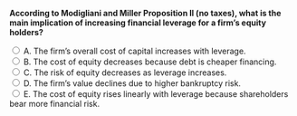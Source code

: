 ::: {.question-block}

<form onsubmit="event.preventDefault(); checkAnswer('module7_mcq_q71')" data-correct-answer="E">
<strong style="display: block;">According to Modigliani and Miller Proposition II (no taxes), what is the main implication of increasing financial leverage for a firm’s equity holders?</strong>

<label><input type="radio" name="module7_mcq_q71" value="A"> A. The firm’s overall cost of capital increases with leverage.</label><br>
<label><input type="radio" name="module7_mcq_q71" value="B"> B. The cost of equity decreases because debt is cheaper financing.</label><br>
<label><input type="radio" name="module7_mcq_q71" value="C"> C. The risk of equity decreases as leverage increases.</label><br>
<label><input type="radio" name="module7_mcq_q71" value="D"> D. The firm’s value declines due to higher bankruptcy risk.</label><br>
<label><input type="radio" name="module7_mcq_q71" value="E"> E. The cost of equity rises linearly with leverage because shareholders bear more financial risk.</label><br>
</form>

<div id="feedback-module7_mcq_q71" class="feedback" data-status="" style="display:none;">
✅ Correct: E. Under MM Proposition II (no taxes), the expected return on equity increases with leverage as shareholders take on more risk.  
Although $r_E$ rises, the overall cost of capital ($r_U$) remains constant in perfect markets.
</div>

:::
